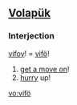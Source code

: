 ==[[Volapük]]==
===Interjection===
[[vifoy]]! = [[vifö]]! 
# [[get a move on]]! 
# [[hurry]] up!

[[vo:vifö]]